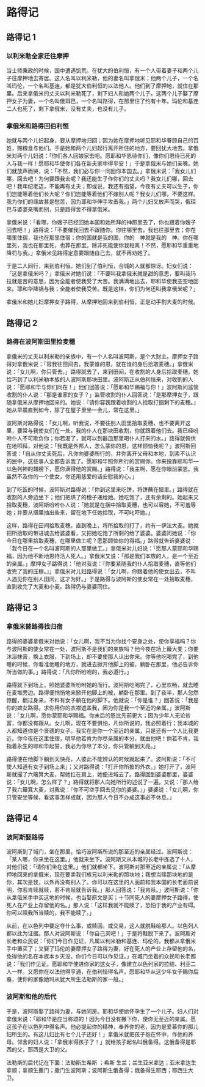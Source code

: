 
# 路得记

## 路得记 1

### 以利米勒全家迁往摩押

当士师秉政的时候，国中遭遇饥荒。在<Pn>犹大</Pn>的<Pn>伯利恒</Pn>，有一个人带着妻子和两个儿子往<Pn>摩押</Pn>地去寄居。这人名叫<Pn>以利米勒</Pn>，他的妻名叫<Pn>拿俄米</Pn>；他两个儿子，一个名叫<Pn>玛伦</Pn>，一个名叫<Pn>基连</Pn>，都是<Pn>犹大</Pn><Pn>伯利恒</Pn>的<Pn>以法他</Pn>人。他们到了<Pn>摩押</Pn>地，就住在那里。后来<Pn>拿俄米</Pn>的丈夫<Pn>以利米勒</Pn>死了，剩下妇人和她两个儿子。这两个儿子娶了<Pn>摩押</Pn>女子为妻，一个名叫<Pn>俄珥巴</Pn>，一个名叫<Pn>路得</Pn>，在那里住了约有十年。<Pn>玛伦</Pn>和<Pn>基连</Pn>二人也死了，剩下<Pn>拿俄米</Pn>，没有丈夫，也没有儿子。<br/>

### 拿俄米和路得回伯利恒

她就与两个儿妇起身，要从<Pn>摩押</Pn>地归回；因为她在<Pn>摩押</Pn>地听见耶和华眷顾自己的百姓，赐粮食与他们。于是她和两个儿妇起行离开所住的地方，要回<Pn>犹大</Pn>地去。<Pn>拿俄米</Pn>对两个儿妇说：「你们各人回娘家去吧。愿耶和华恩待你们，像你们恩待已死的人与我一样！愿耶和华使你们各在新夫家中得平安！」于是<Pn>拿俄米</Pn>与她们亲嘴。她们就放声而哭，说：「不然，我们必与你一同回你本国去。」<Pn>拿俄米</Pn>说：「我女儿们哪，回去吧！为何要跟我去呢？我还能生子作你们的丈夫吗？我女儿们哪，回去吧！我年纪老迈，不能再有丈夫；即或说，我还有指望，今夜有丈夫可以生子，你们岂能等着他们长大呢？你们岂能等着他们不嫁别人呢？我女儿们哪，不要这样。我为你们的缘故甚是愁苦，因为耶和华伸手攻击我。」两个儿妇又放声而哭，<Pn>俄珥巴</Pn>与婆婆亲嘴<Add>而别</Add>，只是<Pn>路得</Pn>舍不得<Pn>拿俄米</Pn>。<br/>

<Pn>拿俄米</Pn>说：「看哪，你嫂子已经回她本国和她<Add>所拜</Add>的神那里去了，你也跟着你嫂子回去吧！」<Pn>路得</Pn>说：「不要催我回去不跟随你。你往哪里去，我也往那里去；你在哪里住宿，我也在那里住宿；你的国就是我的国，你的　神就是我的　神。你在哪里死，我也在那里死，也葬在那里。除非死能使你我相离！不然，愿耶和华重重地降罚与我。」<Pn>拿俄米</Pn>见<Pn>路得</Pn>定意要跟随自己去，就不再劝她了。<br/>

于是二人同行，来到<Pn>伯利恒</Pn>。她们到了<Pn>伯利恒</Pn>，合城的人就都惊讶。妇女们说：「这是<Pn>拿俄米</Pn>吗？」<Pn>拿俄米</Pn>对她们说：「不要叫我<Pn>拿俄米</Pn><Nt>就是甜的意思</Nt>，要叫我<Pn>玛拉</Pn><Nt>就是苦的意思</Nt>，因为全能者使我受了大苦。我满满地出去，耶和华使我空空地回来。耶和华降祸与我；全能者使我受苦。既是这样，你们为何还叫我<Pn>拿俄米</Pn>呢？」<br/>

<Pn>拿俄米</Pn>和她儿妇<Pn>摩押</Pn>女子<Pn>路得</Pn>，从<Pn>摩押</Pn>地回来到<Pn>伯利恒</Pn>，正是动手割大麦的时候。<br/>

## 路得记 2

### 路得在波阿斯田里捡麦穗

<Pn>拿俄米</Pn>的丈夫<Pn>以利米勒</Pn>的亲族中，有一个人名叫<Pn>波阿斯</Pn>，是个大财主。<Pn>摩押</Pn>女子<Pn>路得</Pn>对<Pn>拿俄米</Pn>说：「容我往田间去，我蒙谁的恩，就在谁的身后拾取麦穗。」<Pn>拿俄米</Pn>说：「女儿啊，你只管去。」<Pn>路得</Pn>就去了，来到田间，在收割的人身后拾取麦穗。她恰巧到了<Pn>以利米勒</Pn>本族的人<Pn>波阿斯</Pn>那块田里。<Pn>波阿斯</Pn>正从<Pn>伯利恒</Pn>来，对收割的人说：「愿耶和华与你们同在！」他们回答说：「愿耶和华赐福与你！」<Pn>波阿斯</Pn>问监管收割的仆人说：「那是谁家的女子？」监管收割的仆人回答说：「是那<Pn>摩押</Pn>女子，跟随<Pn>拿俄米</Pn>从<Pn>摩押</Pn>地回来的。她说：『请你容我跟着收割的人拾取打捆剩下的麦穗。』她从早晨直到如今，除了在屋子里坐一会儿，常在这里。」<br/>

<Pn>波阿斯</Pn>对<Pn>路得</Pn>说：「女儿啊，听我说，不要往别人田里拾取麦穗，也不要离开这里，要常与我使女们在一处。我的仆人在那块田收割，你就跟着他们去。我已经吩咐仆人不可欺负你；你若渴了，就可以到器皿那里喝仆人打来的水。」<Pn>路得</Pn>就俯伏在地叩拜，对他说：「我既是外邦人，怎么蒙你的恩，这样顾恤我呢？」<Pn>波阿斯</Pn>回答说：「自从你丈夫死后，凡你向婆婆所行的，并你离开父母和本地，到素不认识的民中，这些事人全都告诉我了。愿耶和华照你所行的赏赐你。你来投靠耶和华—<Pn>以色列</Pn>神的翅膀下，愿你满得他的赏赐。」<Pn>路得</Pn>说：「我主啊，愿在你眼前蒙恩。我虽然不及你的一个使女，你还用慈爱的话安慰我的心。」<br/>

到了吃饭的时候，<Pn>波阿斯</Pn>对<Pn>路得</Pn>说：「你到这里来吃饼，将饼蘸在醋里。」<Pn>路得</Pn>就在收割的人旁边坐下；他们把烘了的穗子递给她。她吃饱了，还有余剩的。她起来又拾取麦穗，<Pn>波阿斯</Pn>吩咐仆人说：「她就是在捆中拾取麦穗，也可以容她，不可羞辱她；并要从捆里抽出些来，留在地下任她拾取，不可叱吓她。」<br/>

这样，<Pn>路得</Pn>在田间拾取麦穗，直到晚上，将所拾取的打了，约有一伊法大麦。她就把所拾取的带进城去给婆婆看，又把她吃饱了所剩的给了婆婆。婆婆问她说：「你今日在哪里拾取麦穗，在哪里做工呢？愿那顾恤你的得福。」<Pn>路得</Pn>就告诉婆婆说：「我今日在一个名叫<Pn>波阿斯</Pn>的人那里做工。」<Pn>拿俄米</Pn>对儿妇说：「愿那人蒙耶和华赐福，因为他不断地恩待活人死人。」<Pn>拿俄米</Pn>又说：「那是我们本族的人，是一个至近的亲属。」<Pn>摩押</Pn>女子<Pn>路得</Pn>说：「他对我说：『你要紧随我的仆人<Add>拾取麦穗</Add>，直等他们收完了我的庄稼。』」<Pn>拿俄米</Pn>对儿妇<Pn>路得</Pn>说：「女儿啊，你跟着他的使女出去，不叫人遇见你在别人田间，这才为好。」于是<Pn>路得</Pn>与<Pn>波阿斯</Pn>的使女常在一处拾取麦穗，直到收完了大麦和小麦。<Pn>路得</Pn>仍与婆婆同住。<br/>

## 路得记 3

### 拿俄米替路得找归宿

<Pn>路得</Pn>的婆婆<Pn>拿俄米</Pn>对她说：「女儿啊，我不当为你找个安身之处，使你享福吗？你与<Pn>波阿斯</Pn>的使女常在一处，<Pn>波阿斯</Pn>不是我们的亲族吗？他今夜在场上簸大麦；你要沐浴抹膏，换上衣服，下到场上，却不要使那人认出你来。你等他吃喝完了，到他睡的时候，你看准他睡的地方，就进去掀开他脚上的被，躺卧在那里，他必告诉你所当做的事。」<Pn>路得</Pn>说：「凡你所吩咐的，我必遵行。」<br/>

<Pn>路得</Pn>就下到场上，照她婆婆所吩咐她的而行。<Pn>波阿斯</Pn>吃喝完了，心里欢畅，就去睡在麦堆旁边。<Pn>路得</Pn>便悄悄地来掀开他脚上的被，躺卧在那里。到了夜半，那人忽然惊醒，翻过身来，不料有女子躺在他的脚下。他就说：「你是谁？」回答说：「我是你的婢女<Pn>路得</Pn>。求你用你的衣襟遮盖我，因为你是我一个至近的亲属。」<Pn>波阿斯</Pn>说：「女儿啊，愿你蒙耶和华赐福。你末后的恩比先前更大；因为少年人无论贫富，你都没有跟从。女儿啊，现在不要惧怕，凡你所说的，我必照着行；我本城的人都知道你是个贤德的女子。我实在是你一个至近的亲属，只是还有一个人比我更近。你今夜在这里住宿，明早他若肯为你尽亲属的本分，就由他吧！倘若不肯，我指着永生的耶和华起誓，我必为你尽了本分，你只管躺到天亮。」<br/>

<Pn>路得</Pn>便在他脚下躺到天快亮，人彼此不能辨认的时候就起来了。<Pn>波阿斯</Pn>说：「不可使人知道有女子到场上来」；又对<Pn>路得</Pn>说：「打开你所披的外衣。」她打开了，<Pn>波阿斯</Pn>就撮了六<Add>簸箕</Add>大麦，帮她扛在肩上，她便进城去了。<Pn>路得</Pn>回到婆婆那里，婆婆说：「女儿啊，怎么样了？」<Pn>路得</Pn>就将那人向她所行的述说了一遍，又说：「那人给了我六<Add>簸箕</Add>大麦，对我说：『你不可空手回去见你的婆婆。』」婆婆说：「女儿啊，你只管安坐等候，看这事怎样成就，因为那人今日不办成这事必不休息。」<br/>

## 路得记 4

### 波阿斯娶路得

<Pn>波阿斯</Pn>到了城门，坐在那里，恰巧<Pn>波阿斯</Pn>所说的那至近的亲属经过。<Pn>波阿斯</Pn>说：「某人哪，你来坐在这里。」他就来坐下。<Pn>波阿斯</Pn>又从本城的长老中拣选了十人，对他们说：「请你们坐在这里。」他们就都坐下。<Pn>波阿斯</Pn>对那至近的亲属说：「从<Pn>摩押</Pn>地回来的<Pn>拿俄米</Pn>，现在要卖我们族兄<Pn>以利米勒</Pn>的那块地；我想当赎那块地的是你，其次是我，以外再没有别人了。你可以在这里的人面前和我本国的长老面前说明，你若肯赎就赎，若不肯赎就告诉我。」那人回答说：「我肯赎。」<Pn>波阿斯</Pn>说：「你从<Pn>拿俄米</Pn>手中买这地的时候，也当娶<Nt>原文是买；十节同</Nt>死人的妻<Pn>摩押</Pn>女子<Pn>路得</Pn>，使死人在产业上存留他的名。」那人说：「这样我就不能赎了，恐怕于我的产业有碍。你可以赎我所当赎的，我不能赎了。」<br/>

从前，在<Pn>以色列</Pn>中要定夺什么事，或赎回，或交易，这人就脱鞋给那人。<Pn>以色列</Pn>人都以此为证据。那人对<Pn>波阿斯</Pn>说：「你自己买吧！」于是将鞋脱下来了。<Pn>波阿斯</Pn>对长老和众民说：「你们今日作见证，凡属<Pn>以利米勒</Pn>和<Pn>基连</Pn>、<Pn>玛伦</Pn>的，我都从<Pn>拿俄米</Pn>手中置买了；又娶了<Pn>玛伦</Pn>的妻<Pn>摩押</Pn>女子<Pn>路得</Pn>为妻，好在死人的产业上存留他的名，免得他的名在本族本乡灭没。你们今日可以作见证。」在城门坐着的众民和长老都说：「我们作见证。愿耶和华使进你家的这女子，像建立<Pn>以色列</Pn>家的<Pn>拉结</Pn>、<Pn>利亚</Pn>二人一样。又愿你在<Pn>以法他</Pn>得亨通，在<Pn>伯利恒</Pn>得名声。愿耶和华从这少年女子赐你后裔，使你的家像<Pn>她玛</Pn>从<Pn>犹大</Pn>所生<Pn>法勒斯</Pn>的家一般。」<br/>

### 波阿斯和他的后代

于是，<Pn>波阿斯</Pn>娶了<Pn>路得</Pn>为妻，与她同房。耶和华使她怀孕生了一个儿子。妇人们对<Pn>拿俄米</Pn>说：「耶和华是应当称颂的！因为今日没有撇下你，使你无至近的亲属。愿这孩子在<Pn>以色列</Pn>中得名声。他必提起你的精神，奉养你的老，因为是爱慕你的那儿妇所生的。有这儿妇比有七个儿子还好！」<Pn>拿俄米</Pn>就把孩子抱在怀中，作他的养母。邻舍的妇人说：「<Pn>拿俄米</Pn>得孩子了！」就给孩子起名叫<Pn>俄备得</Pn>。这<Pn>俄备得</Pn>是<Pn>耶西</Pn>的父，<Pn>耶西</Pn>是<Pn>大卫</Pn>的父。<br/>

<Pn>法勒斯</Pn>的后代记在下面：<Pn>法勒斯</Pn>生<Pn>希斯 </Pn>；<Pn>希斯 </Pn>生<Pn>兰</Pn>；<Pn>兰</Pn>生<Pn>亚米拿达</Pn>；<Pn>亚米拿达</Pn>生<Pn>拿顺</Pn>；<Pn>拿顺</Pn>生<Pn>撒门</Pn>；<Pn>撒门</Pn>生<Pn>波阿斯</Pn>；<Pn>波阿斯</Pn>生<Pn>俄备得</Pn>；<Pn>俄备得</Pn>生<Pn>耶西</Pn>；<Pn>耶西</Pn>生<Pn>大卫</Pn>。<br/>
